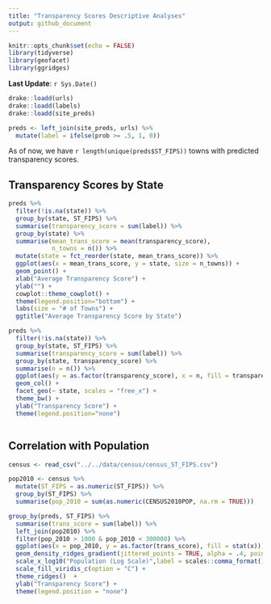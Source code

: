 ```yaml
---
title: "Transparency Scores Descriptive Analyses"
output: github_document
---
```


```r
knitr::opts_chunk$set(echo = FALSE)
library(tidyverse)
library(geofacet)
library(ggridges)
```

**Last Update**: `r Sys.Date()`

```r
drake::loadd(urls)
drake::loadd(labels)
drake::loadd(site_preds)

preds <- left_join(site_preds, urls) %>%
  mutate(label = ifelse(prob >= .5, 1, 0))
```

As of now, we have `r length(unique(preds$ST_FIPS))` towns with predicted transparency scores. 

## Transparency Scores by State

```r
preds %>%
  filter(!is.na(state)) %>%
  group_by(state, ST_FIPS) %>%
  summarise(transparency_score = sum(label)) %>%
  group_by(state) %>%
  summarise(mean_trans_score = mean(transparency_score),
            n_towns = n()) %>%
  mutate(state = fct_reorder(state, mean_trans_score)) %>%
  ggplot(aes(x = mean_trans_score, y = state, size = n_towns)) +
  geom_point() +
  xlab("Average Transparency Score") + 
  ylab("") + 
  cowplot::theme_cowplot() +
  theme(legend.position="bottom") + 
  labs(size = "# of Towns") + 
  ggtitle("Average Transparency Score by State")
```

```r

preds %>%
  filter(!is.na(state)) %>%
  group_by(state, ST_FIPS) %>%
  summarise(transparency_score = sum(label)) %>%
  group_by(state, transparency_score) %>%
  summarise(n = n()) %>%
  ggplot(aes(y = as.factor(transparency_score), x = n, fill = transparency_score)) + 
  geom_col() +
  facet_geo(~ state, scales = "free_x") + 
  theme_bw() + 
  ylab("Transparency Score") +
  theme(legend.position="none")



```

## Correlation with Population

```r
census <- read_csv("../../data/census/census_ST_FIPS.csv")

pop2010 <- census %>% 
  mutate(ST_FIPS = as.numeric(ST_FIPS)) %>%
  group_by(ST_FIPS) %>% 
  summarise(pop_2010 = sum(as.numeric(CENSUS2010POP, na.rm = TRUE)))

group_by(preds, ST_FIPS) %>%
  summarise(trans_score = sum(label)) %>%
  left_join(pop2010) %>%
  filter(pop_2010 > 1000 & pop_2010 < 300000) %>%
  ggplot(aes(x = pop_2010, y = as.factor(trans_score), fill = stat(x))) +
  geom_density_ridges_gradient(jittered_points = TRUE, alpha = .4, point_size = .3) +
  scale_x_log10("Population (Log Scale)",label = scales::comma_format()) +
  scale_fill_viridis_c(option = "C") +
  theme_ridges()  +
  ylab("Transparency Score") +
  theme(legend.position = "none")



```

